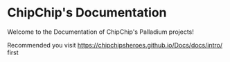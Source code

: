 # ChipChip's Documentation

Welcome to the Documentation of ChipChip's Palladium projects!

Recommended you visit https://chipchipsheroes.github.io/Docs/docs/intro/ first
